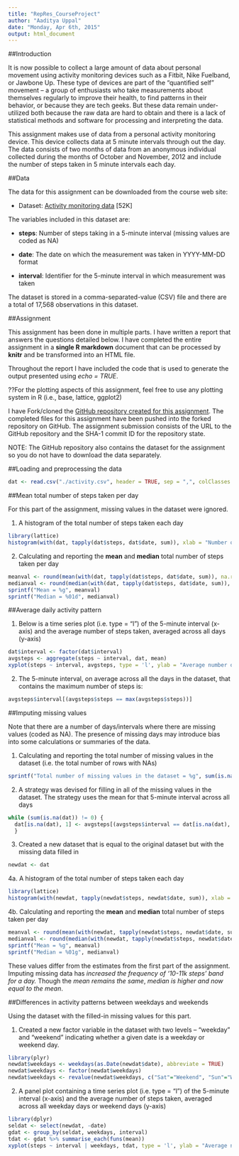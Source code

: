 ```yaml
---
title: "RepRes_CourseProject"
author: "Aaditya Uppal"
date: "Monday, Apr 6th, 2015"
output: html_document
---
```


##Introduction

It is now possible to collect a large amount of data about personal movement using activity monitoring devices such as a Fitbit, Nike Fuelband, or Jawbone Up. These type of devices are part of the "quantified self" movement -- a group of enthusiasts who take measurements about themselves regularly to improve their health, to find patterns in their behavior, or because they are tech geeks. But these data remain under-utilized both because the raw data are hard to obtain and there is a lack of statistical methods and software for processing and interpreting the data.

This assignment makes use of data from a personal activity monitoring device. This device collects data at 5 minute intervals through out the day. The data consists of two months of data from an anonymous individual collected during the months of October and November, 2012 and include the number of steps taken in 5 minute intervals each day.

##Data

The data for this assignment can be downloaded from the course web site:

- Dataset: [Activity monitoring data][1] [52K]

[1]: https://d396qusza40orc.cloudfront.net/repdata%2Fdata%2Factivity.zip "Activity monitoring data"
The variables included in this dataset are:

- **steps**: Number of steps taking in a 5-minute interval (missing values are coded as NA)

- **date**: The date on which the measurement was taken in YYYY-MM-DD format

- **interval**: Identifier for the 5-minute interval in which measurement was taken

The dataset is stored in a comma-separated-value (CSV) file and there are a total of 17,568 observations in this dataset.

##Assignment

This assignment has been done in multiple parts. I have written a report that answers the questions detailed below. I have completed the entire assignment in a **single R markdown** document that can be processed by **knitr** and be transformed into an HTML file.

Throughout the report I have included the code that is used to generate the output presented using *echo = TRUE*. 

??For the plotting aspects of this assignment, feel free to use any plotting system in R (i.e., base, lattice, ggplot2)

I have Fork/cloned the [GitHub repository created for this assignment][2]. The completed files for this assignment have been pushed into the forked repository on GitHub. The assignment submission consists of the URL to the GitHub repository and the SHA-1 commit ID for the repository state.

[2]: http://github.com/rdpeng/RepData_PeerAssessment1 "GitHub repository created for this assignment"

NOTE: The GitHub repository also contains the dataset for the assignment so you do not have to download the data separately.

##Loading and preprocessing the data


```r
dat <- read.csv("./activity.csv", header = TRUE, sep = ",", colClasses = c("numeric", "factor", "numeric"))
```


##Mean total number of steps taken per day

For this part of the assignment, missing values in the dataset were ignored.

1. A histogram of the total number of steps taken each day


```r
library(lattice)
histogram(with(dat, tapply(dat$steps, dat$date, sum)), xlab = "Number of steps taken per day", main = list(label = "Histogram: Total steps each day", cex=1.5), breaks = 20)
```


2. Calculating and reporting the **mean** and **median** total number of steps taken per day


```r
meanval <- round(mean(with(dat, tapply(dat$steps, dat$date, sum)), na.rm = TRUE), digits = 6)
medianval <- round(median(with(dat, tapply(dat$steps, dat$date, sum)), na.rm = TRUE), digits = 6)
sprintf("Mean = %g", meanval)
sprintf("Median = %01d", medianval)
```


##Average daily activity pattern

1. Below is a time series plot (i.e. type = "l") of the 5-minute interval (x-axis) and the average number of steps taken, averaged across all days (y-axis)


```r
dat$interval <- factor(dat$interval)
avgsteps <- aggregate(steps ~ interval, dat, mean)
xyplot(steps ~ interval, avgsteps, type = 'l', ylab = "Average number of steps", xlab = "Time stamp in a day", main = list(label = "Time series plot:Average daily activity", cex=1.5), scales = list(x = list(at = seq(10,250,40))))
```


2. The 5-minute interval, on average across all the days in the dataset, that contains the maximum number of steps is:


```r
avgsteps$interval[(avgsteps$steps == max(avgsteps$steps))]
```


##Imputing missing values

Note that there are a number of days/intervals where there are missing values (coded as NA). The presence of missing days may introduce bias into some calculations or summaries of the data.

1. Calculating and reporting the total number of missing values in the dataset (i.e. the total number of rows with NAs)


```r
sprintf("Total number of missing values in the dataset = %g", sum(is.na(dat)))
```


2. A strategy was devised for filling in all of the missing values in the dataset. The strategy uses the mean for that 5-minute interval across all days


```r
while (sum(is.na(dat)) != 0) { 
  dat[is.na(dat), 1] <- avgsteps[(avgsteps$interval == dat[is.na(dat), 3]), 2] 
  }
```


3. Created a new dataset that is equal to the original dataset but with the missing data filled in


```r
newdat <- dat
```


4a. A histogram of the total number of steps taken each day 


```r
library(lattice)
histogram(with(newdat, tapply(newdat$steps, newdat$date, sum)), xlab = "Number of steps taken per day", main = list(label = "Histogram: Total steps each day", cex=1.5), breaks = 20)
```


4b. Calculating and reporting the **mean** and **median** total number of steps taken per day


```r
meanval <- round(mean(with(newdat, tapply(newdat$steps, newdat$date, sum)), na.rm = TRUE), digits = 6)
medianval <- round(median(with(newdat, tapply(newdat$steps, newdat$date, sum)), na.rm = TRUE), digits = 6)
sprintf("Mean = %g", meanval)
sprintf("Median = %01g", medianval)
```


These values differ from the estimates from the first part of the assignment. Imputing missing data has *increased the frequency of '10-11k steps' band for a day.* Though the *mean remains the same*, *median is higher and now equal to the mean*.

##Differences in activity patterns between weekdays and weekends

Using the dataset with the filled-in missing values for this part.

1. Created a new factor variable in the dataset with two levels -- "weekday" and "weekend" indicating whether a given date is a weekday or weekend day.


```r
library(plyr)
newdat$weekdays <- weekdays(as.Date(newdat$date), abbreviate = TRUE)
newdat$weekdays <- factor(newdat$weekdays)
newdat$weekdays <- revalue(newdat$weekdays, c("Sat"="Weekend", "Sun"="Weekend", "Mon"="Weekday", "Tue"="Weekday", "Wed"="Weekday", "Thu"="Weekday", "Fri"="Weekday"))
```


2. A panel plot containing a time series plot (i.e. type = "l") of the 5-minute interval (x-axis) and the average number of steps taken, averaged across all weekday days or weekend days (y-axis)


```r
library(dplyr)
seldat <- select(newdat, -date)
gdat <- group_by(seldat, weekdays, interval)
tdat <- gdat %>% summarise_each(funs(mean))
xyplot(steps ~ interval | weekdays, tdat, type = 'l', ylab = "Average number of steps", xlab = "Time stamp in a day", main = list(label = "Time series plot:Average daily activity", cex=1.5), scales = list(x = list(at = seq(10,250,40))), layout = c(1,2))
```